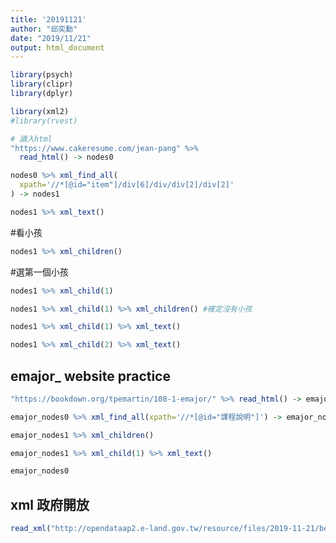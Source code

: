 ```yaml
---
title: '20191121'
author: "邱奕勳"
date: "2019/11/21"
output: html_document
---
```


```r
library(psych)
library(clipr)
library(dplyr)
```

```r
library(xml2)
#library(rvest)
```

```r
# 讀入html
"https://www.cakeresume.com/jean-pang" %>%
  read_html() -> nodes0
```

```r
nodes0 %>% xml_find_all(
  xpath='//*[@id="item"]/div[6]/div/div[2]/div[2]'
) -> nodes1
```

```r
nodes1 %>% xml_text()
```
#看小孩
```r
nodes1 %>% xml_children()
```
#選第一個小孩
```r
nodes1 %>% xml_child(1)
```
```r
nodes1 %>% xml_child(1) %>% xml_children() #確定沒有小孩
```

```r
nodes1 %>% xml_child(1) %>% xml_text() 
```

```r
nodes1 %>% xml_child(2) %>% xml_text()
```

## emajor_ website practice
```r
"https://bookdown.org/tpemartin/108-1-emajor/" %>% read_html() -> emajor_nodes0
```

```r
emajor_nodes0 %>% xml_find_all(xpath='//*[@id="課程說明"]') -> emajor_nodes1
```

```r
emajor_nodes1 %>% xml_children()
```
```r
emajor_nodes1 %>% xml_child(1) %>% xml_text()

```

```r
emajor_nodes0
```
## xml 政府開放
```r
read_xml("http://opendataap2.e-land.gov.tw/resource/files/2019-11-21/beff7621e386abc10f7e339114848aca.xml") ->xmlnodes0
```



